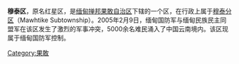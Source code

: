 '''穆泰区'''，原名红星区，是[[缅甸|缅甸]][[掸邦|掸邦]][[果敢自治区|果敢自治区]]下辖的一个区，在行政上属于[[穆泰分区|穆泰分区]]（Mawhtike Subtownship）。2005年2月9日，缅甸国防军与缅甸民族民主同盟军在该区发生了激烈的军事冲突，5000余名难民涌入了中国云南境内。该区现属于缅甸国防军控制。

[[Category:果敢|Category:果敢]]